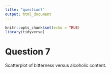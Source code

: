 ```yaml
---
title: "question7"
output: html_document
---
```


```r
knitr::opts_chunk$set(echo = TRUE)
library(tidyverse)
```

# Question 7
Scatterplot of bitterness versus alcoholic content.
```r
```
